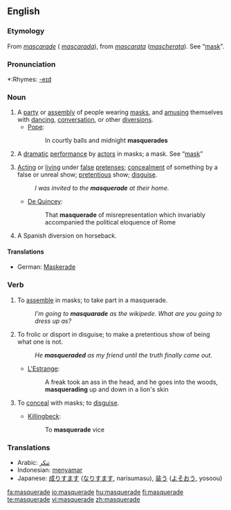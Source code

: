 {{wikipedia|dab=masquerade}}
==English==

===Etymology===
From {{F.}} ''[[mascarade]]'' ({{Sp.}} ''[[mascarada]]''), from {{It.}} ''[[mascarata]]'' (''[[mascherata]]''). See “[[mask]]”.

===Pronunciation===
*:Rhymes: [[Rhymes:English:-eɪd|-eɪd]]

===Noun===
{{en-noun}}

# A [[party]] or [[assembly]] of people wearing [[mask]]s, and [[amusing]] themselves with [[dancing]], [[conversation]], or other [[diversions]].
#*[[Pope]]:
#*:In courtly balls and midnight '''masquerades'''
# {{obsolete}} A [[dramatic]] [[performance]] by [[actor]]s in masks; a mask. See “[[mask]]”
# [[acting|Acting]] or [[living]] under [[false]] [[pretense]]s; [[concealment]] of something by a false or unreal show; [[pretentious]] show; [[disguise]].
#:''I was invited to the '''masquerade''' at their home.''
#*[[De Quincey]]:
#*:That '''masquerade''' of misrepresentation which invariably accompanied the political eloquence of Rome
# A Spanish diversion on horseback.

====Translations====
{{checktrans-top}}
*German: [[Maskerade]] {{f}}
{{checktrans-mid}}
{{checktrans-bottom}}

===Verb===
{{en-verb|masquerad|ing}}

# {{intransitive}} To [[assemble]] in masks; to take part in a masquerade.
#:''I'm going to '''masquarade''' as the wikipede.  What are you going to dress up as?''
# {{intransitive}} To frolic or disport in disguise; to make a pretentious show of being what one is not.
#:''He '''masqueraded''' as my friend until the truth finally came out.''
#*[[L'Estrange]]:
#*:A freak took an ass in the head, and he goes into the woods, '''masquerading''' up and down in a lion's skin
# {{transitive}} To [[conceal]] with masks; to [[disguise]].
#*[[Killingbeck]]:
#*:To '''masquerade''' vice

===Translations===
{{rfc-level|Translations at L3+ (AutoFormat would have corrected level of Translations)}}
{{trans-top|to conceal with masks}}
*Arabic: [[تنكر]]
*Indonesian: [[samar|menyamar]]
*Japanese: [[成りすます]] ([[なりすます]], narisumasu), [[装う]] ([[よそおう]], yosoou)
{{trans-mid}}
{{trans-bottom}}

[[fa:masquerade]]
[[io:masquerade]]
[[hu:masquerade]]
[[fi:masquerade]]
[[te:masquerade]]
[[vi:masquerade]]
[[zh:masquerade]]